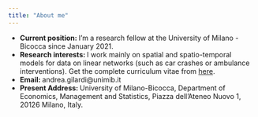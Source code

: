 ```yaml
---
title: "About me"
---
```


- **Current position: ** I'm a research fellow at the University of Milano - Bicocca since January 2021. 
- **Research interests: ** I work mainly on spatial and spatio-temporal models for data on linear networks (such as car crashes or ambulance interventions). Get the complete curriculum vitae from [here](https://github.com/agila5/cv/raw/master/gilardi_cv.pdf).
- **Email: ** andrea.gilardi@unimib.it
- **Present Address: ** University of Milano-Bicocca, Department of Economics, Management and Statistics, Piazza dell'Ateneo Nuovo 1, 20126 Milano, Italy. 
